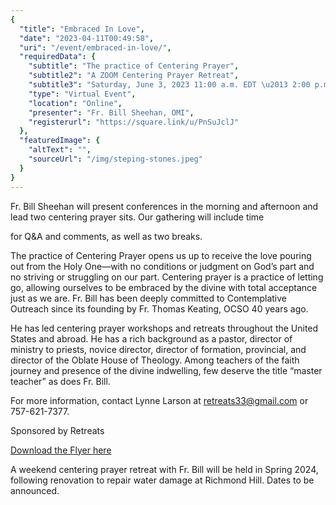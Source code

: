 ```yaml
---
{
  "title": "Embraced In Love",
  "date": "2023-04-11T00:49:58",
  "uri": "/event/embraced-in-love/",
  "requiredData": {
    "subtitle": "The practice of Centering Prayer",
    "subtitle2": "A ZOOM Centering Prayer Retreat",
    "subtitle3": "Saturday, June 3, 2023 11:00 a.m. EDT \u2013 2:00 p.m. EDT",
    "type": "Virtual Event",
    "location": "Online",
    "presenter": "Fr. Bill Sheehan, OMI",
    "registerurl": "https://square.link/u/PnSuJclJ"
  },
  "featuredImage": {
    "altText": "",
    "sourceUrl": "/img/steping-stones.jpeg"
  }
}
---
```


Fr. Bill Sheehan will present conferences in the morning and afternoon
and lead two centering prayer sits. Our gathering will include time


for Q\&A and comments, as well as two breaks.


The practice of Centering Prayer opens us up to receive the love
pouring out from the Holy One—with no conditions or judgment on
God’s part and no striving or struggling on our part. Centering prayer is
a practice of letting go, allowing ourselves to be embraced
by the divine with total acceptance just as we are.
Fr. Bill has been deeply committed to Contemplative Outreach
since its founding by Fr. Thomas Keating, OCSO 40 years ago.


He has led centering prayer workshops and retreats throughout the United States
and abroad. He has a rich background as a pastor, director of ministry to priests,
novice director, director of formation, provincial, and director of the Oblate House
of Theology. Among teachers of the faith journey and presence of the divine
indwelling, few deserve the title “master teacher” as does Fr. Bill.


For more information, contact Lynne Larson at retreats33@gmail.com or 757\-621\-7377\.


Sponsored by Retreats


[Download the Flyer here](https://objects-us-east-1.dream.io/contemplativepath/Centering-2023-04-29.pdf)


A weekend centering prayer retreat with Fr. Bill will be held in Spring 2024,
following renovation to repair water damage at Richmond Hill. Dates to be announced.


